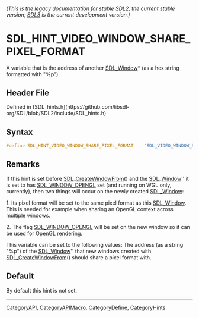 ====== (This is the legacy documentation for stable SDL2, the current stable version; [https://wiki.libsdl.org/SDL3/ SDL3] is the current development version.) ======
= SDL_HINT_VIDEO_WINDOW_SHARE_PIXEL_FORMAT =

A variable that is the address of another [[SDL_Window]]* (as a hex string formatted with "%p").

== Header File ==

Defined in [SDL_hints.h](https://github.com/libsdl-org/SDL/blob/SDL2/include/SDL_hints.h)

== Syntax ==

<syntaxhighlight lang='c'>
#define SDL_HINT_VIDEO_WINDOW_SHARE_PIXEL_FORMAT    "SDL_VIDEO_WINDOW_SHARE_PIXEL_FORMAT"</syntaxhighlight>

== Remarks ==

If this hint is set before [[SDL_CreateWindowFrom]]() and the
[[SDL_Window]]'' it is set to has [[SDL_WINDOW_OPENGL]] set (and running on
WGL only, currently), then two things will occur on the newly created
[[SDL_Window]]:

1. Its pixel format will be set to the same pixel format as this
[[SDL_Window]]. This is needed for example when sharing an OpenGL context
across multiple windows.

2. The flag [[SDL_WINDOW_OPENGL]] will be set on the new window so it can
be used for OpenGL rendering.

This variable can be set to the following values: The address (as a string
"%p") of the [[SDL_Window]]'' that new windows created with
[[SDL_CreateWindowFrom]]() should share a pixel format with.

== Default ==

By default this hint is not set.

----
[[CategoryAPI]], [[CategoryAPIMacro]], [[CategoryDefine]], [[CategoryHints]]
<!-- #See the Style Guide for instructions on editing the footer. -->


